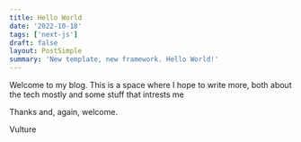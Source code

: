 ```yaml
---
title: Hello World
date: '2022-10-18'
tags: ['next-js']
draft: false
layout: PostSimple
summary: 'New template, new framework. Hello World!'
---
```


Welcome to my blog. This is a space where I hope to write more, both about the tech mostly and some stuff that intrests me

<div className="flex flex-wrap -mx-2 overflow-hidden xl:-mx-2 post-img">
  
</div>

Thanks and, again, welcome.

Vulture